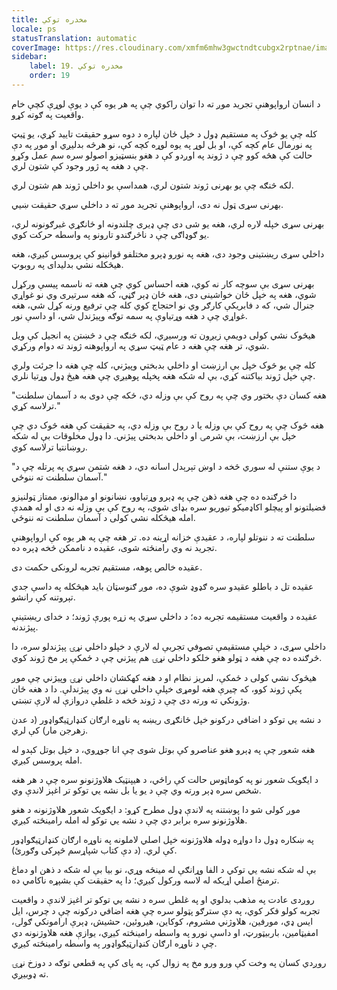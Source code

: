 ```yaml
---
title: مخدره توکي
locale: ps
statusTranslation: automatic
coverImage: https://res.cloudinary.com/xmfm6mhw3gwctndtcubgx2rptnae/image/upload/v1741354419/small_cover_la_gran_rebelion_28716e29d2.webp
sidebar:
    label: 19. مخدره توکي
    order: 19
---
```

د انسان ارواپوهنې تجرید موږ ته دا توان راکوي چې په هر یوه کې د یوې لوړې کچې خام واقعیت په ګوته کړو.

کله چې یو څوک په مستقیم ډول د خپل ځان لپاره د دوه سړو حقیقت تایید کړي، یو ټیټ په نورمال عام کچه کې، او بل لوړ په یوه لوړه کچه کې، نو هرڅه بدلیږي او موږ په دې حالت کې هڅه کوو چې د ژوند په اوږدو کې د هغو بنسټیزو اصولو سره سم عمل وکړو چې د هغه په ​​ژور وجود کې شتون لري.

لکه څنګه چې یو بهرنی ژوند شتون لري، همداسې یو داخلي ژوند هم شتون لري.

بهرنی سړی ټول نه دی، ارواپوهنې تجرید موږ ته د داخلي سړي حقیقت ښیي.

بهرنی سړی خپله لاره لري، هغه یو شی دی چې ډیری چلندونه او ځانګړي غبرګونونه لري، یو ګوډاګی چې د ناڅرګندو تارونو په واسطه حرکت کوي.

داخلي سړی ریښتینی وجود دی، هغه په ​​نورو ډېرو مختلفو قوانینو کې پروسس کیږي، هغه هیڅکله نشي بدلیدای په روبوټ.

بهرنی سړی بې سوچه کار نه کوي، هغه احساس کوي چې هغه ته ناسمه پیسې ورکړل شوي، هغه په ​​خپل ځان خواشینی دی، هغه ځان ډېر ګڼي، که هغه سرتیری وي نو غواړي جنرال شي، که د فابریکې کارګر وي نو احتجاج کوي کله چې ترفیع ورنه کړل شي، هغه غواړي چې د هغه وړتیاوې په سمه توګه وپیژندل شي، او داسې نور.

هیڅوک نشي کولی دویمې زیږون ته ورسیږي، لکه څنګه چې د څښتن په انجیل کې ویل شوي، تر هغه چې هغه د عام ټیټ سړي په ارواپوهنه ژوند ته دوام ورکړي.

کله چې یو څوک خپل بې ارزښت او داخلي بدبختي وپیژني، کله چې هغه دا جرئت ولري چې خپل ژوند بیاکتنه کړي، بې له شکه هغه پخپله پوهیږي چې هغه هیڅ ډول وړتیا نلري.

"هغه کسان دې بختور وي چې په روح کې بې وزله دي، ځکه چې دوی به د آسمان سلطنت ترلاسه کړي."

هغه څوک چې په روح کې بې وزله یا د روح بې وزله دي، په حقیقت کې هغه څوک دي چې خپل بې ارزښت، بې شرمۍ او داخلي بدبختي پیژني. دا ډول مخلوقات بې له شکه روښانتیا ترلاسه کوي.

"د یوې ستنې له سوري څخه د اوښ تېرېدل اسانه دي، د هغه شتمن سړي په پرتله چې د آسمان سلطنت ته ننوځي."

دا څرګنده ده چې هغه ذهن چې په ډېرو وړتیاوو، نښانونو او مډالونو، ممتاز ټولنیزو فضیلتونو او پیچلو اکاډمیکو تیوریو سره بډای شوی، په روح کې بې وزله نه دی او له همدې امله هیڅکله نشي کولی د آسمان سلطنت ته ننوځي.

سلطنت ته د ننوتلو لپاره، د عقیدې خزانه اړینه ده. تر هغه چې په هر یوه کې ارواپوهنې تجرید نه وي رامنځته شوی، عقیده د ناممکن څخه ډېره ده.

عقیده خالص پوهه، مستقیم تجربه لرونکی حکمت دی.

عقیده تل د باطلو عقیدو سره ګډوډ شوې ده، موږ ګنوسټان باید هیڅکله په داسې جدي تېروتنه کې رانشو.

عقیده د واقعیت مستقیمه تجربه ده؛ د داخلي سړي په زړه پورې ژوند؛ د خدای ریښتینې پیژندنه.

داخلي سړی، د خپلې مستقیمې تصوفي تجربې له لارې د خپلو داخلي نړۍ پېژندلو سره، دا څرګنده ده چې هغه د ټولو هغو خلکو داخلي نړۍ هم پیژني چې د ځمکې پر مخ ژوند کوي.

هیڅوک نشي کولی د ځمکې، لمریز نظام او د هغه کهکشان داخلي نړۍ وپیژني چې موږ پکې ژوند کوو، که چیرې هغه لومړی خپلې داخلي نړۍ نه وي پیژندلې. دا د هغه ځان وژونکي ته ورته دی چې د ژوند څخه د غلطې دروازې له لارې تښتي.

د نشه یي توکو د اضافي درکونو خپل ځانګړی ریښه په ناوړه ارګان کنډارټیګواډور (د عدن زهرجن مار) کې لري.

هغه شعور چې په ډېرو هغو عناصرو کې بوتل شوی چې انا جوړوي، د خپل بوتل کېدو له امله پروسس کیږي.

د ایګویک شعور نو په کوماټوس حالت کې راځي، د هیپنټیک هلاوژنونو سره چې د هر هغه شخص سره ډېر ورته وي چې د یو یا بل نشه یي توکو تر اغېز لاندې وي.

موږ کولی شو دا پوښتنه په لاندې ډول مطرح کړو: د ایګویک شعور هلاوژنونه د هغو هلاوژنونو سره برابر دي چې د نشه یي توکو له امله رامینځته کیږي.

په ښکاره ډول دا دواړه ډوله هلاوژنونه خپل اصلي لاملونه په ناوړه ارګان کنډارټیګواډور کې لري. (د دې کتاب شپاړسم څپرکی وګورئ).

بې له شکه نشه یي توکي د الفا وړانګې له مینځه وړي، نو بیا بې له شکه د ذهن او دماغ ترمنځ اصلي اړیکه له لاسه ورکول کیږي؛ دا په حقیقت کې بشپړه ناکامي ده.

روږدی عادت په مذهب بدلوي او په غلطۍ سره د نشه یي توکو تر اغېز لاندې د واقعیت تجربه کولو فکر کوي، په دې سترګو پټولو سره چې هغه اضافي درکونه چې د چرس، ایل ایس ډي، مورفین، هلاوژني مشروم، کوکاین، هیروئین، حشیش، ډېرې ارامونکي ګولۍ، امفیټامین، باربیټورټ، او داسې نورو په واسطه رامینځته کیږي، یوازې هغه هلاوژنونه دي چې د ناوړه ارګان کنډارټیګواډور په واسطه رامینځته کیږي.

روږدي کسان په وخت کې ورو ورو مخ په زوال کې، په پای کې په قطعي توګه د دوزخ نړۍ ته ډوبیږي.

